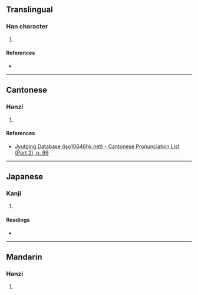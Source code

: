 {{character info/new}}
==Translingual==

===Han character===
{{Han char|rn=46|rad=山|as=05|sn=8|four=21719|canj=UMFM|ids=⿰山丕}}

# {{defn|Han|sort=山05}}

====References====
* {{Han ref|kx=0309.260|dkj=07995|dj=0609.220|hdz=10766.050|uh=5CAF|ud=23727|bh=CC5F|bd=52319}}

----

==Cantonese==

===Hanzi===
{{yue-hanzi|jyut=[[pei4]]|y=pei4}}

# {{defn|lang=yue|sort=山05}}

====References====
* [http://www.iso10646hk.net/jp/document/download.jsp Jyutping Database (iso10646hk.net) - Cantonese Pronunciation List (Part 2), p. 99]

----

==Japanese==

===Kanji===
{{ja-kanji|grade=|rs=山05}}

# {{defn|lang=ja|sort=山05}}

====Readings====
* {{ja-readings|on=[[ひ]] (hi), [[び]] (bi), [[はい]] (hai), [[へ]] (he)|kun=}}

----

==Mandarin==

===Hanzi===
{{cmn-hanzi|pin=[[pí]] ([[pi2]])|wg=p'i<sup>2</sup>}}

# {{defn|lang=cmn|sort=山05}}